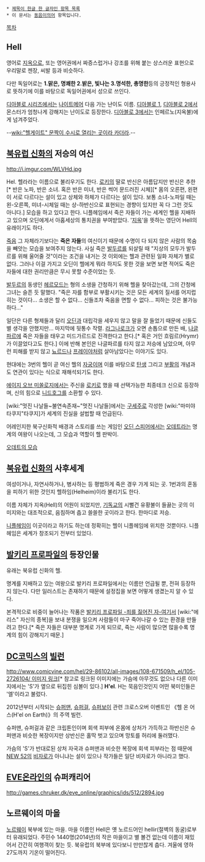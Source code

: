 * [[제목이 한글 한 글자인 항목 목록]]
 * 이 문서는 [[동음이의어]] 항목입니다.

[[목차]]

== Hell ==
영어로 [[지옥]]으로, 또는 영어권에서 짜증스럽거나 강조를 위해 붙는 상스러운 표현으로 우리말로 젠장, 씨발 등과 비슷하다.

다만 독일어로는  '''1.맑은, 명쾌한 2.밝은, 빛나는 3.명석한, 총명한 '''등의 긍정적인 형용사로 뜻하기에 이를 바탕으로 독일어권에서 성으로 쓰인다.

[[디아블로 시리즈]]에서는 [[나이트메어]] 다음 가는 난이도 이름. [[디아블로 1]], [[디아블로 2]]에서 몬스터가 엄청나게 강해지는 난이도로 등장한다. [[디아블로 3]]에서는 인페르노(지옥불)에게 넘겨주었다.

--[[wiki:"헬게이트" 문짝이 수시로 열리는 곳이라 카더라]].--

== [[북유럽 신화]]의 저승의 여신 ==
http://i.imgur.com/WLVHd.jpg

Hel. 헬라라는 이름으로 불리우기도 한다. [[로키]]의 딸로 반신은 아름답지만 반신은 추한[* 반은 노파, 반은 소녀. 혹은 반은 미녀, 반은 썩어 문드러진 시체][* 몸의 오른편, 왼편이 서로 다르다는 설이 있고 상체와 하체가 다르다는 설이 있다. 보통 소녀-노파일 때는 왼-오른쪽, 미녀-시체일 때는 상-하반신으로 표현되는 경향이 있지만 꼭 다 그런 것도 아니다.] 모습을 하고 있다고 한다. 니플헤임에서 죽은 자들이 가는 세계인 헬을 지배하고 있으며 오딘에게서 아홉세상의 통치권을 부여받았다. '[[지옥]]'을 뜻하는 영단어 Hell의 유래이기도 하다.

[[죽음]] 그 자체라기보다는 '''죽은 자들'''의 여신이기 때문에 수명이 다 되지 않은 사람의 목숨을 빼앗는 모습을 보여주지 않는다. 사실 죽은 [[발두르]]를 되살릴 때 "지상의 모두가 발두르를 위해 울어줄 것"이라는 조건을 내거는 것 이외에는 헬과 관련된 일화 자체가 별로 없다. 그러나 이걸 가지고 오딘이 헬에게 뭐라 하지도 못한 것을 보면 보면 적어도 죽은 자들에 대한 권리만큼은 무시 못할 수준이었는 듯.

[[발두르]]의 동생인 [[헤르모드]]는 형의 소생을 간청하기 위해 헬을 찾아갔는데, 그의 간청에 그녀는 슬픈 듯 말했다. "죽은 자를 함부로 부활시키는 것은 모든 세계의 질서를 어지럽히는 것이다... 소생은 할 수 없다... 신들조차 죽음을 면할 수 없다... 피하는 것은 불가능하다..."

일단은 다른 형제들과 달리 [[오딘]]과 대립각을 세우지 않고 말을 잘 들었기 때문에 신들도 별 생각을 안했지만... 마지막에 뒷통수 작렬. [[라그나로크]]가 오면 손톱으로 만든 배, [[나글파르]]에 죽은 자들을 태우고 미드가르드로 진격한다고 한다.[* 혹은 거인 흐림르(Hrymr)가 이끌었다고도 한다.] 이에 반해 본인은 나글파르를 타지 않고 저승에 남았으며, 아무런 피해를 받지 않고 [[뇨르드]]나  [[프레이야]]처럼 살아남았다는 이야기도 있다.

현대에는 3번의 헬이 곧 여신 헬의 [[자궁]]이며 이를 바탕으로 [[탄생]] 그리고 [[부활]]의 개념과도 연관이 있다는 식으로 재해석되기도 한다.

[[에이지 오브 미쏠로지]]에서는 주신을 [[로키]]로 했을 때 선택가능한 최종테크 신으로 등장하며, 신의 힘으로 [[니드호그]]를 소환할 수 있다.

[wiki:"멋진 나날들~불연속존재~"멋진 나날들]에서는 [[구세주]]로 각성한 [wiki:"마미야 타쿠지"타쿠지]가 세계의 진실을 설법할 때 언급된다.

어레인지한 북구신화적 배경과 스토리를 쓰는 게임인 [[오딘 스피어]]에서는 [[오데트]]라는 명계의 여왕이 나오는데, 그 모습과 역할이 헬 판박이. 

[http://rigvedawiki.net/r1/wiki.php/%ED%97%AC?action=download&value=36.jpg 오데트의 모습]
       
== [[북유럽 신화]]의 사후세계 ==
여성이거나, 자연사하거나, 병사하는 등 평범하게 죽은 경우 가게 되는 곳. 1번과의 혼동을 피하기 위한 것인지 헬하임(Helheim)이라 불리기도 한다.

이름 자체가 지옥(Hell)의 어원이 되었지만, [[기독교]]의 시뻘건 유황불이 들끓는 곳의 이미지와는 대조적으로, 음침하며 춥고 쓸쓸한 곳이라고 한다. 한마디로 저승.

[[니플헤임]]이 이곳이라고 하기도 하는데 정확히는 헬이 니플헤임에 위치한 것뿐이다. 니플헤임은 세계가 창조되기 전부터 있었다.

== [[발키리 프로파일]]의 등장인물 ==
유래는 북유럽 신화의 헬.

명계를 지배하고 있는 여왕으로 발키리 프로파일에서는 이름만 언급될 뿐, 전혀 등장하지 않는다. 다만 일러스트는 존재하기 때문에 설정집을 보면 어떻게 생겼는지 알 수 있다.

본격적으로 비중이 늘어나는 작품은 [[발키리 프로파일 -죄를 짊어진 자-]]여기서 [wiki:"에리스" 자신의 종복]을 보내 분쟁을 일으켜 사람들이 마구 죽어나갈 수 있는 환경을 만들려고 한다.[* 죽은 자들은 대부분 명계로 가게 되므로, 죽는 사람이 많으면 많을수록 명계의 힘이 강해지기 때문.]

== [[DC코믹스]]의 [[빌런]] ==
[[http://www.comicvine.com/hel/29-86102/all-images/108-671509/h_el/105-2726104/ 이미지 링크]][* 참고로 링크된 이미지에는 가슴에 아무것도 없으나 다른 이미지에서는 'S'가 옆으로 뒤집힌 심볼이 있다.]
'''H'el'''. H는 묵음인것인지 어떤 북미인들은 '엘'이라고 불렀다.

2012년부터 시작되는 [[슈퍼맨]], [[슈퍼걸]], [[슈퍼보이]] 관련 크로스오버 이벤트인 《헬 온 어스(H'el on Earth)》의 주역 빌런.

슈퍼맨, 슈퍼걸과 같은 크립톤인이며 회색 피부에 온몸에 상처가 가득하고 하반신은 슈퍼맨과 비슷한 복장이지만 상반신은 홀딱 벗고 있으며 망토를 허리에 둘러맸다.

가슴의 'S'가 반대로된 상처 자국과 슈퍼맨과 비슷한 복장에 회색 피부라는 점 때문에 [[NEW 52]]의 [[비자로]]가 아니냐는 설이 있으나 작가들은 일단 비자로가 아니라고 했다.

== [[EVE온라인]]의 슈퍼캐리어 ==
http://games.chruker.dk/eve_online/graphics/ids/512/2894.jpg

== 노르웨이의 마을 ==
[[노르웨이]] 북부에 있는 마을. 마을 이름인 Hell은 옛 노르드어인 hellir(절벽의 동굴)로부터 유래되었다. 주민수 1440명(2014년)의 작은 마을이고 별 볼건 없는데 이름이 재밌어서 간간히 여행객이 찾는 듯. 북유럽의 북부에 있다보니 만만찮게 춥다. 겨울에 영하 27도까지 기온이 떨어진다.
